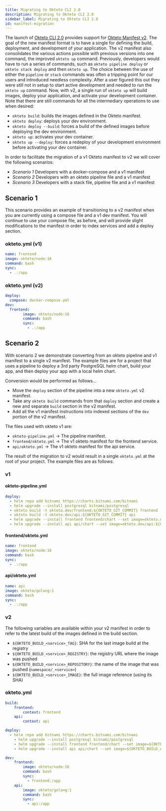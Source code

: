 ```yaml
---
title: Migrating to Okteto CLI 2.0
description: Migrating to Okteto CLI 2.0
sidebar_label: Migrating to Okteto CLI 2.0
id: manifest-migration
---
```


The launch of [Okteto CLI 2.0](https://www.okteto.com/blog/announcing-the-launch-of-okteto-cli-2-0/) provides support for [Okteto Manifest v2](/docs/reference/manifest/).
The goal of the new manifest format is to have a single for defining the build, deployment, and development of your application.
The v2 manifest also consolidates the various actions possible with previous versions into one command, the improved `okteto up` command.
Previously, developers would have to run a series of commands, such as `okteto pipeline deploy` or `okteto stack deploy` and then `okteto up`.
The choice between the use of either the `pipeline` or `stack` commands was often a tripping point for our users and introduced needless complexity.
After a user figured this out they were still not in setup to start active development and needed to run the `okteto up` command.
Now, with v2, a single run of `okteto up` will build images, deploy your application, and activate your development container.
Note that there are still commands for all the intermediary operations to use when desired:

- `okteto build`: builds the images defined in the Okteto manifest.
- `okteto deploy`: deploys your dev environment.
- `okteto deploy --build`: forces a build of the defined images before deploying the dev environment.
- `okteto up`: activates your dev container.
- `okteto up --deploy`: forces a redeploy of your development environment before activating your dev container.

In order to facilitate the migration of a v1 Okteto manifest to v2 we will cover the following scenarios:
- *Scenario 1* Developers with a docker-compose and a v1 manifest
- *Scenario 2* Developers with an okteto pipeline file and a v1 manifest
- *Scenario 3* Developers with a stack file, pipeline file and a v1 manifest


## Scenario 1

This scenario provides an example of transitioning to a v2 manifest when you are currently using a compose file and a v1 dev manifest.
You will continue to use your compose file, as before, and will provide slight modifications to the manifest in order to index services and add a deploy section.

### okteto.yml (v1)

```yaml
name: frontend
image: okteto/node:16
command: bash
sync:
  - .:/app
```

### okteto.yml (v2)

```yaml
deploy:
  compose: docker-compose.yml
dev:
  frontend:
		image: okteto/node:16
		command: bash
		sync:
		  - .:/app
```

## Scenario 2

With scenario 2 we demonstrate converting from an okteto pipeline and v1 manifest to a single v2 manifest.
The example files are for a project that uses a pipeline to deploy a 3rd party PostgreSQL helm chart, build your app, and then deploy your app with a local helm chart.

Conversion would be performed as follows...

- Move the `deploy` section of the pipeline into a new `okteto.yml` v2 manifest.
- Take any `okteto build` commands from that `deploy` section and create a new and separate `build` section in the v2 manifest.
- Add all the v1 manifest instructions into indexed sections of the `dev` portion of the v2 manifest.

The files used with okteto v1 are:

- `okteto-pipeline.yml` -> The pipeline manifest.
- `frontend/okteto.yml` -> The v1 okteto manifest for the frontend service.
- `api/okteto.yml` -> The v1 okteto manifest for the api service.

The result of the migration to v2 would result in a single `okteto.yml` at the root of your project.
The example files are as follows:

### v1

#### okteto-pipeline.yml
```yaml
deploy:
  - helm repo add bitnami https://charts.bitnami.com/bitnami
  - helm upgrade --install postgresql bitnami/postgresql
  - okteto build -t okteto.dev/frontend:${OKTETO_GIT_COMMIT} frontend
  - okteto build -t okteto.dev/api:${OKTETO_GIT_COMMIT} api
  - helm upgrade --install frontend frontend/chart --set image=okteto.dev/frontend:${OKTETO_GIT_COMMIT}
  - helm upgrade --install api api/chart --set image=okteto.dev/api:${OKTETO_GIT_COMMIT}
```

#### frontend/okteto.yml
```yaml
name: frontend
image: okteto/node:16
command: bash
sync:
  - .:/app
```

#### api/okteto.yml
```yaml
name: api
image: okteto/golang:1
command: bash
sync:
  - .:/app
```

### v2

The following variables are available within your v2 manifest in order to refer to the latest build of the images defined in the build section.

- `${OKTETO_BUILD_<service>_TAG}`: SHA for the last image build at the registry
- `${OKTETO_BUILD_<service>_REGISTRY}`: the registry URL where the image was pushed
- `${OKTETO_BUILD_<service>_REPOSITORY}`: the name of the image that was pushed (`namespace/_<service>`)
- `${OKTETO_BUILD_<service>_IMAGE}`: the full image reference (using its SHA)

### okteto.yml
```yaml
build:
	frontend:
		context: frontend
	api:
		context: api

deploy:
  - helm repo add bitnami https://charts.bitnami.com/bitnami
	- helm upgrade --install postgresql bitnami/postgresql
	- helm upgrade --install frontend frontend/chart --set image=${OKTETO_BUILD_FRONTEND_IMAGE}
	- helm upgrade --install api api/chart --set image=${OKTETO_BUILD_API_IMAGE}

dev:
	frontend:
		image: okteto/node:16
		command: bash
		sync:
		  - frontend:/app
	api:
		image: okteto/golang:1
		command: bash
		sync:
		  - api:/app
```
